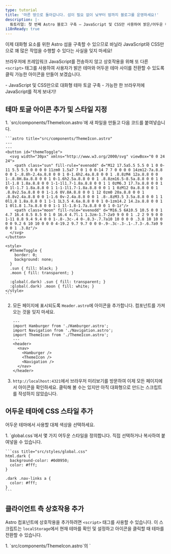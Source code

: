 ```yaml
---
type: tutorial
title: '마른 땅으로 돌아갑니다. 섬이 필요 없이 낮부터 밤까지 블로그를 운영하세요!'
description: |-
  튜토리얼: 첫 번째 Astro 블로그 구축 — JavaScript 및 CSS만 사용하여 밝은/어두운 테마 토글 구축
i18nReady: true
---
```



이제 대화형 요소를 위한 Astro 섬을 구축할 수 있으므로 바닐라 JavaScript와 CSS만으로 꽤 많은 작업을 수행할 수 있다는 사실을 잊지 마세요!

브라우저에 프레임워크 JavaScript를 전송하지 않고 상호작용을 위해 또 다른 `<script>` 태그를 사용하여 사용자가 밝은 테마와 어두운 테마 사이를 전환할 수 있도록 클릭 가능한 아이콘을 만들어 보겠습니다.

<PreCheck>
  - JavaScript 및 CSS만으로 대화형 테마 토글 구축
  - 가능한 한 브라우저에 JavaScript를 적게 보내기!
</PreCheck>

## 테마 토글 아이콘 추가 및 스타일 지정

<Steps>
1. `src/components/ThemeIcon.astro`에 새 파일을 만들고 다음 코드를 붙여넣습니다.

    ```astro title="src/components/ThemeIcon.astro"
    ---
    ---
    <button id="themeToggle">
      <svg width="30px" xmlns="http://www.w3.org/2000/svg" viewBox="0 0 24 24">
        <path class="sun" fill-rule="evenodd" d="M12 17.5a5.5 5.5 0 1 0 0-11 5.5 5.5 0 0 0 0 11zm0 1.5a7 7 0 1 0 0-14 7 7 0 0 0 0 14zm12-7a.8.8 0 0 1-.8.8h-2.4a.8.8 0 0 1 0-1.6h2.4a.8.8 0 0 1 .8.8zM4 12a.8.8 0 0 1-.8.8H.8a.8.8 0 0 1 0-1.6h2.5a.8.8 0 0 1 .8.8zm16.5-8.5a.8.8 0 0 1 0 1l-1.8 1.8a.8.8 0 0 1-1-1l1.7-1.8a.8.8 0 0 1 1 0zM6.3 17.7a.8.8 0 0 1 0 1l-1.7 1.8a.8.8 0 1 1-1-1l1.7-1.8a.8.8 0 0 1 1 0zM12 0a.8.8 0 0 1 .8.8v2.5a.8.8 0 0 1-1.6 0V.8A.8.8 0 0 1 12 0zm0 20a.8.8 0 0 1 .8.8v2.4a.8.8 0 0 1-1.6 0v-2.4a.8.8 0 0 1 .8-.8zM3.5 3.5a.8.8 0 0 1 1 0l1.8 1.8a.8.8 0 1 1-1 1L3.5 4.6a.8.8 0 0 1 0-1zm14.2 14.2a.8.8 0 0 1 1 0l1.8 1.7a.8.8 0 0 1-1 1l-1.8-1.7a.8.8 0 0 1 0-1z"/>
        <path class="moon" fill-rule="evenodd" d="M16.5 6A10.5 10.5 0 0 1 4.7 16.4 8.5 8.5 0 1 0 16.4 4.7l.1 1.3zm-1.7-2a9 9 0 0 1 .2 2 9 9 0 0 1-11 8.8 9.4 9.4 0 0 1-.8-.3c-.4 0-.8.3-.7.7a10 10 0 0 0 .3.8 10 10 0 0 0 9.2 6 10 10 0 0 0 4-19.2 9.7 9.7 0 0 0-.9-.3c-.3-.1-.7.3-.6.7a9 9 0 0 1 .3.8z"/>
      </svg>
    </button>

    <style>
      #themeToggle {
        border: 0;
        background: none;
      }
      .sun { fill: black; }
      .moon { fill: transparent; }
      
      :global(.dark) .sun { fill: transparent; }
      :global(.dark) .moon { fill: white; }
    </style>
    ```

2. 모든 페이지에 표시되도록 `Header.astro`에 아이콘을 추가합니다. 컴포넌트를 가져오는 것을 잊지 마세요.

    ```astro title="src/components/Header.astro" ins={4,9}
    ---
    import Hamburger from './Hamburger.astro';
    import Navigation from './Navigation.astro';
    import ThemeIcon from './ThemeIcon.astro';
    ---
    <header>
      <nav>
        <Hamburger />
        <ThemeIcon />
        <Navigation />
      </nav>
    </header>
    ```

3. `http://localhost:4321`에서 브라우저 미리보기를 방문하여 이제 모든 페이지에서 아이콘을 확인하세요. 클릭해 볼 수는 있지만 아직 대화형으로 만드는 스크립트를 작성하지 않았습니다.
</Steps>

## 어두운 테마에 CSS 스타일 추가

어두운 테마에서 사용할 대체 색상을 선택하세요.

<Steps>
1. `global.css`에서 몇 가지 어두운 스타일을 정의합니다. 직접 선택하거나 복사하여 붙여넣을 수 있습니다.

    ```css title="src/styles/global.css"
    html.dark {
      background-color: #0d0950;
      color: #fff;
    }

    .dark .nav-links a {
      color: #fff;
    }
    ```
</Steps>

## 클라이언트 측 상호작용 추가

Astro 컴포넌트에 상호작용을 추가하려면 `<script>` 태그를 사용할 수 있습니다. 이 스크립트는 `localStorage`에서 현재 테마를 확인 및 설정하고 아이콘을 클릭할 때 테마를 전환할 수 있습니다.

<Steps>
1. `src/components/ThemeIcon.astro`의 `<style>` 태그 뒤에 다음 `<script>` 태그를 추가합니다.

    ```astro title="src/components/ThemeIcon.astro" ins={9-38}
    <style>
      .sun { fill: black; }
      .moon { fill: transparent; }

      :global(.dark) .sun { fill: transparent; }
      :global(.dark) .moon { fill: white; }
    </style>

    <script is:inline>
      const theme = (() => {
        const localStorageTheme = localStorage?.getItem("theme") ?? '';
        if (['dark', 'light'].includes(localStorageTheme)) {
          return localStorageTheme;
        }
        if (window.matchMedia('(prefers-color-scheme: dark)').matches) {
          return 'dark';
        }
          return 'light';
      })();
          
      if (theme === 'light') {
        document.documentElement.classList.remove('dark');
      } else {
        document.documentElement.classList.add('dark');
      }

      window.localStorage.setItem('theme', theme);

      const handleToggleClick = () => {
        const element = document.documentElement;
        element.classList.toggle("dark");
        
        const isDark = element.classList.contains("dark");
        localStorage.setItem("theme", isDark ? "dark" : "light");
      }

      document.getElementById("themeToggle")?.addEventListener("click", handleToggleClick);
    </script>
    ```

2. `http://localhost:4321`에서 브라우저 미리보기를 확인하고 테마 아이콘을 클릭하세요. 밝은 테마와 어두운 테마 간에 변경할 수 있는지 확인하세요.
</Steps>

<Box icon="question-mark">

### 지식 테스트

다음 각 문장이 Astro `<script>` 태그, UI 프레임워크 컴포넌트 또는 둘 다를 설명하는지 선택하세요.

1. 웹사이트에 대화형 UI 요소를 포함할 수 있습니다.

    <MultipleChoice>
      <Option>
        Astro `<script>` 태그
      </Option>
      <Option>
        UI 프레임워크 컴포넌트
      </Option>
      <Option isCorrect>
        둘 다
      </Option>
    </MultipleChoice>

2. JavaScript를 클라이언트에 보내고 브라우저에서 실행하기 위해 `client:`를 포함하지 않는 한 사이트에 정적 요소가 생성됩니다.

    <MultipleChoice>
      <Option>
        Astro `<script>` 태그
      </Option>
      <Option isCorrect>
        UI 프레임워크 컴포넌트
      </Option>
      <Option>
        둘 다
      </Option>
    </MultipleChoice>

3. 이를 통해 해당 기술 스택을 사용하여 완전히 새로운 프로젝트를 시작할 필요 없이 새로운 프레임워크를 "시험해 볼" 수 있습니다.

    <MultipleChoice>
      <Option>
        Astro `<script>` 태그
      </Option>
      <Option isCorrect>
        UI 프레임워크 컴포넌트
      </Option>
      <Option>
        둘 다
      </Option>
    </MultipleChoice>

4. 이를 통해 다른 프레임워크에서 작성한 코드를 재사용할 수 있으며 종종 사이트에 바로 넣을 수 있습니다.

    <MultipleChoice>
      <Option>
        Astro `<script>` 태그
      </Option>
      <Option isCorrect>
        UI 프레임워크 컴포넌트
      </Option>
      <Option>
        둘 다
      </Option>
    </MultipleChoice>

5. 이를 통해 다른 JavaScript 프레임워크를 알거나 배울 필요 없이 대화형 기능을 추가할 수 있습니다.

    <MultipleChoice>
      <Option isCorrect>
        Astro `<script>` 태그
      </Option>
      <Option>
        UI 프레임워크 컴포넌트
      </Option>
      <Option>
        둘 다
      </Option>
    </MultipleChoice>
</Box>

<Box icon="check-list">

## 체크리스트

<Checklist>
- [ ] 프레임워크를 추가하고 싶지 않을 때 상호작용을 위해 JavaScript를 사용할 수 있습니다.
</Checklist>
</Box>

### 추가 자료

- [Astro의 클라이언트 측 `<script>`](/ko/guides/client-side-scripts/)
